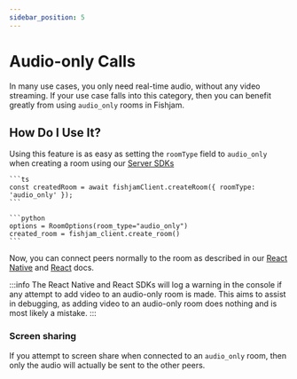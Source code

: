 ```yaml
---
sidebar_position: 5
---
```



# Audio-only Calls

In many use cases, you only need real-time audio, without any video streaming.
If your use case falls into this category, then you can benefit greatly from using `audio_only` rooms in Fishjam.

<!-- TODO(Tomasz Mazur): uncomment this once pricing page is ready -->
<!-- ## Why Should I Care? -->
<!---->
<!-- Audio-only rooms are heavily discounted compared to normal rooms. -->
<!-- As described in more detail on the [pricing page](https://fishjam.io/#pricing), Fishjam rooms are priced based on the total connection time of peers in them. -->
<!-- Audio-only rooms come at a 75% discount. -->
<!-- For example, if you have a normal room with 2 peers connected for 30 minutes, then the total cost of the room will be equal to the cost of 60 minutes. -->
<!-- If the same room were audio-only, then the final cost of the room will only be equal to 15 minutes. -->

## How Do I Use It?

Using this feature is as easy as setting the `roomType` field to `audio_only` when creating a room using our [Server SDKs](/production/server)

<Tabs groupId="language">
  <TabItem value="ts" label="Typescript">
  
    ```ts
    const createdRoom = await fishjamClient.createRoom({ roomType: 'audio_only' });
    ```

  </TabItem>

  <TabItem value="python" label="Python">

    ```python
    options = RoomOptions(room_type="audio_only")
    created_room = fishjam_client.create_room()
    ```

  </TabItem>
 </Tabs>

Now, you can connect peers normally to the room as described in our [React Native](/react-native/connecting) and [React](/react/connecting) docs.

:::info
The React Native and React SDKs will log a warning in the console if any attempt to add video to an audio-only room is made.
This aims to assist in debugging, as adding video to an audio-only room does nothing and is most likely a mistake.
:::

### Screen sharing

If you attempt to screen share when connected to an `audio_only` room, then only the audio will actually be sent to the other peers.
